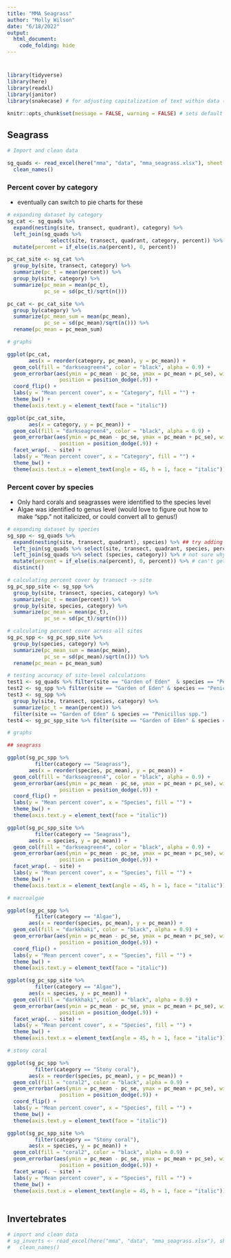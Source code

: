 ```yaml
---
title: "MMA Seagrass"
author: "Molly Wilson"
date: "6/18/2022"
output: 
  html_document:
    code_folding: hide
---
```

# {.tabset}

```r
library(tidyverse)
library(here) 
library(readxl) 
library(janitor)
library(snakecase) # for adjusting capitalization of text within data (e.g., species names)

knitr::opts_chunk$set(message = FALSE, warning = FALSE) # sets default for each chunk
```

## Seagrass

```r
# Import and clean data

sg_quads <- read_excel(here("mma", "data", "mma_seagrass.xlsx"), sheet = "quadrants") %>%  
  clean_names()
```

### Percent cover by category
* eventually can switch to pie charts for these
```r
# expanding dataset by category
sg_cat <- sg_quads %>%
  expand(nesting(site, transect, quadrant), category) %>%
  left_join(sg_quads %>%
              select(site, transect, quadrant, category, percent)) %>%
  mutate(percent = if_else(is.na(percent), 0, percent))

pc_cat_site <- sg_cat %>%
  group_by(site, transect, category) %>%
  summarize(pc_t = mean(percent)) %>%
  group_by(site, category) %>%
  summarize(pc_mean = mean(pc_t),
            pc_se = sd(pc_t)/sqrt(n()))

pc_cat <- pc_cat_site %>%
  group_by(category) %>%
  summarize(pc_mean_sum = mean(pc_mean),
            pc_se = sd(pc_mean)/sqrt(n())) %>%
  rename(pc_mean = pc_mean_sum)

# graphs

ggplot(pc_cat, 
       aes(x = reorder(category, pc_mean), y = pc_mean)) +
  geom_col(fill = "darkseagreen4", color = "black", alpha = 0.9) +
  geom_errorbar(aes(ymin = pc_mean - pc_se, ymax = pc_mean + pc_se), width = .2,
                 position = position_dodge(.9)) +
  coord_flip() +
  labs(y = "Mean percent cover", x = "Category", fill = "") +
  theme_bw() +
  theme(axis.text.y = element_text(face = "italic"))

ggplot(pc_cat_site,
       aes(x = category, y = pc_mean)) +
  geom_col(fill = "darkseagreen4", color = "black", alpha = 0.9) +
  geom_errorbar(aes(ymin = pc_mean - pc_se, ymax = pc_mean + pc_se), width = .2,
                 position = position_dodge(.9)) +
  facet_wrap(. ~ site) +
  labs(y = "Mean percent cover", x = "Category", fill = "") +
  theme_bw() +
  theme(axis.text.x = element_text(angle = 45, h = 1, face = "italic"))
```

### Percent cover by species
* Only hard corals and seagrasses were identified to the species level
* Algae was identified to genus level (would love to figure out how to make "spp." not italicized, or could convert all to genus!)
```r
# expanding dataset by species
sg_spp <- sg_quads %>%
  expand(nesting(site, transect, quadrant), species) %>% ## try adding nesting(species, category)
  left_join(sg_quads %>% select(site, transect, quadrant, species, percent)) %>%
  left_join(sg_quads %>% select (species, category)) %>% # not sure why this wasn't working in the same line
  mutate(percent = if_else(is.na(percent), 0, percent)) %>% # can't get replace_na to work so using this instead
  distinct()

# calculating percent cover by transect -> site
sg_pc_spp_site <- sg_spp %>%
  group_by(site, transect, species, category) %>%
  summarize(pc_t = mean(percent)) %>%
  group_by(site, species, category) %>%
  summarize(pc_mean = mean(pc_t),
            pc_se = sd(pc_t)/sqrt(n()))

# calculating percent cover across all sites
sg_pc_spp <- sg_pc_spp_site %>%
  group_by(species, category) %>%
  summarize(pc_mean_sum = mean(pc_mean),
            pc_se = sd(pc_mean)/sqrt(n())) %>%
  rename(pc_mean = pc_mean_sum)

# testing accuracy of site-level calculations
test1 <- sg_quads %>% filter(site == "Garden of Eden"  & species == "Penicillus spp.")
test2 <- sg_spp %>% filter(site == "Garden of Eden" & species == "Penicillus spp.")
test3 <- sg_spp %>%
  group_by(site, transect, species, category) %>%
  summarize(pc_t = mean(percent)) %>%
  filter(site == "Garden of Eden" & species == "Penicillus spp.")
test4 <- sg_pc_spp_site %>% filter(site == "Garden of Eden" & species == "Penicillus spp.")

# graphs

## seagrass

ggplot(sg_pc_spp %>% 
         filter(category == "Seagrass"), 
       aes(x = reorder(species, pc_mean), y = pc_mean)) +
  geom_col(fill = "darkseagreen4", color = "black", alpha = 0.9) +
  geom_errorbar(aes(ymin = pc_mean - pc_se, ymax = pc_mean + pc_se), width = .2,
                 position = position_dodge(.9)) +
  coord_flip() +
  labs(y = "Mean percent cover", x = "Species", fill = "") +
  theme_bw() +
  theme(axis.text.y = element_text(face = "italic"))

ggplot(sg_pc_spp_site %>% 
         filter(category == "Seagrass"), 
       aes(x = species, y = pc_mean)) +
  geom_col(fill = "darkseagreen4", color = "black", alpha = 0.9) +
  geom_errorbar(aes(ymin = pc_mean - pc_se, ymax = pc_mean + pc_se), width = .2,
                 position = position_dodge(.9)) +
  facet_wrap(. ~ site) +
  labs(y = "Mean percent cover", x = "Species", fill = "") +
  theme_bw() +
  theme(axis.text.x = element_text(angle = 45, h = 1, face = "italic"))

# macroalgae

ggplot(sg_pc_spp %>% 
         filter(category == "Algae"), 
       aes(x = reorder(species, pc_mean), y = pc_mean)) +
  geom_col(fill = "darkkhaki", color = "black", alpha = 0.9) +
  geom_errorbar(aes(ymin = pc_mean - pc_se, ymax = pc_mean + pc_se), width = .2,
                 position = position_dodge(.9)) +
  coord_flip() +
  labs(y = "Mean percent cover", x = "Species", fill = "") +
  theme_bw() +
  theme(axis.text.y = element_text(face = "italic"))

ggplot(sg_pc_spp_site %>% 
         filter(category == "Algae"), 
       aes(x = species, y = pc_mean)) +
  geom_col(fill = "darkkhaki", color = "black", alpha = 0.9) +
  geom_errorbar(aes(ymin = pc_mean - pc_se, ymax = pc_mean + pc_se), width = .2,
                 position = position_dodge(.9)) +
  facet_wrap(. ~ site) +
  labs(y = "Mean percent cover", x = "Species", fill = "") +
  theme_bw() +
  theme(axis.text.x = element_text(angle = 45, h = 1, face = "italic"))

# stony coral

ggplot(sg_pc_spp %>% 
         filter(category == "Stony coral"), 
       aes(x = reorder(species, pc_mean), y = pc_mean)) +
  geom_col(fill = "coral2", color = "black", alpha = 0.9) +
  geom_errorbar(aes(ymin = pc_mean - pc_se, ymax = pc_mean + pc_se), width = .2,
                 position = position_dodge(.9)) +
  coord_flip() +
  labs(y = "Mean percent cover", x = "Species", fill = "") +
  theme_bw() +
  theme(axis.text.y = element_text(face = "italic"))

ggplot(sg_pc_spp_site %>% 
         filter(category == "Stony coral"), 
       aes(x = species, y = pc_mean)) +
  geom_col(fill = "coral2", color = "black", alpha = 0.9) +
  geom_errorbar(aes(ymin = pc_mean - pc_se, ymax = pc_mean + pc_se), width = .2,
                 position = position_dodge(.9)) +
  facet_wrap(. ~ site) +
  labs(y = "Mean percent cover", x = "Species", fill = "") +
  theme_bw() +
  theme(axis.text.x = element_text(angle = 45, h = 1, face = "italic"))
  
```

## Invertebrates

```r
# import and clean data
# sg_inverts <- read_excel(here("mma", "data", "mma_seagrass.xlsx"), sheet = "inverts") %>%  
#   clean_names()
```

